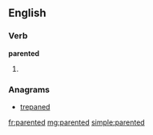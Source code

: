 ==English==

===Verb===
'''parented'''

# {{past of|[[parent]]}}

===Anagrams===
* [[trepaned#English|trepaned]]

[[fr:parented]]
[[mg:parented]]
[[simple:parented]]